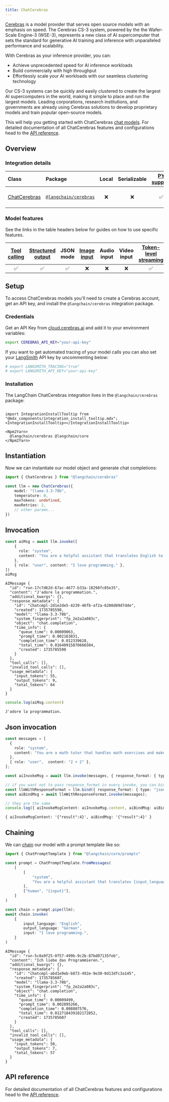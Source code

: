 ```yaml
---
title: ChatCerebras
---
```


[Cerebras](https://cerebras.ai/) is a model provider that serves open source models with an emphasis on speed. The Cerebras CS-3 system, powered by the the Wafer-Scale Engine-3 (WSE-3), represents a new class of AI supercomputer that sets the standard for generative AI training and inference with unparalleled performance and scalability.

With Cerebras as your inference provider, you can:

- Achieve unprecedented speed for AI inference workloads
- Build commercially with high throughput
- Effortlessly scale your AI workloads with our seamless clustering technology

Our CS-3 systems can be quickly and easily clustered to create the largest AI supercomputers in the world, making it simple to place and run the largest models. Leading corporations, research institutions, and governments are already using Cerebras solutions to develop proprietary models and train popular open-source models.

This will help you getting started with ChatCerebras [chat models](/oss/langchain/models). For detailed documentation of all ChatCerebras features and configurations head to the [API reference](https://api.js.langchain.com/classes/_langchain_cerebras.ChatCerebras.html).

## Overview

### Integration details

| Class | Package | Local | Serializable | [PY support](https://python.langchain.com/docs/integrations/chat/cerebras) | Downloads | Version |
| :--- | :--- | :---: | :---: |  :---: | :---: | :---: |
| [ChatCerebras](https://api.js.langchain.com/classes/langchain_cerebras.ChatCerebras.html) | [`@langchain/cerebras`](https://www.npmjs.com/package/@langchain/cerebras) | ❌ | ❌ | ✅ | ![NPM - Downloads](https://img.shields.io/npm/dm/@langchain/cerebras?style=flat-square&label=%20&) | ![NPM - Version](https://img.shields.io/npm/v/@langchain/cerebras?style=flat-square&label=%20&) |

### Model features

See the links in the table headers below for guides on how to use specific features.

| [Tool calling](/oss/langchain/tools) | [Structured output](/oss/langchain/structured-output) | JSON mode | [Image input](/oss/how-to/multimodal_inputs/) | Audio input | Video input | [Token-level streaming](/oss/langchain/streaming/) | [Token usage](/oss/how-to/chat_token_usage_tracking/) | [Logprobs](/oss/how-to/logprobs/) |
| :---: | :---: | :---: | :---: |  :---: | :---: | :---: | :---: | :---: |
| ✅ | ✅ | ✅ | ❌ | ❌ | ❌ | ✅ | ✅ | ❌ |

## Setup

To access ChatCerebras models you'll need to create a Cerebras account, get an API key, and install the `@langchain/cerebras` integration package.

### Credentials

Get an API Key from [cloud.cerebras.ai](https://cloud.cerebras.ai) and add it to your environment variables:

```bash
export CEREBRAS_API_KEY="your-api-key"
```

If you want to get automated tracing of your model calls you can also set your [LangSmith](https://docs.smith.langchain.com/) API key by uncommenting below:

```bash
# export LANGSMITH_TRACING="true"
# export LANGSMITH_API_KEY="your-api-key"
```

### Installation

The LangChain ChatCerebras integration lives in the `@langchain/cerebras` package:

```{=mdx}

import IntegrationInstallTooltip from "@mdx_components/integration_install_tooltip.mdx";
<IntegrationInstallTooltip></IntegrationInstallTooltip>

<Npm2Yarn>
  @langchain/cerebras @langchain/core
</Npm2Yarn>

```

## Instantiation

Now we can instantiate our model object and generate chat completions:

```typescript
import { ChatCerebras } from "@langchain/cerebras"

const llm = new ChatCerebras({
    model: "llama-3.3-70b",
    temperature: 0,
    maxTokens: undefined,
    maxRetries: 2,
    // other params...
})
```

## Invocation

```typescript
const aiMsg = await llm.invoke([
    {
      role: "system",
      content: "You are a helpful assistant that translates English to French. Translate the user sentence.",
    },
    { role: "user", content: "I love programming." },
])
aiMsg
```

```output
AIMessage {
  "id": "run-17c7d62d-67ac-4677-b33a-18298fc85e35",
  "content": "J'adore la programmation.",
  "additional_kwargs": {},
  "response_metadata": {
    "id": "chatcmpl-2d1e2de5-4239-46fb-af2a-6200d89d7dde",
    "created": 1735785598,
    "model": "llama-3.3-70b",
    "system_fingerprint": "fp_2e2a2a083c",
    "object": "chat.completion",
    "time_info": {
      "queue_time": 0.00009063,
      "prompt_time": 0.002163031,
      "completion_time": 0.012339628,
      "total_time": 0.01640915870666504,
      "created": 1735785598
    }
  },
  "tool_calls": [],
  "invalid_tool_calls": [],
  "usage_metadata": {
    "input_tokens": 55,
    "output_tokens": 9,
    "total_tokens": 64
  }
}
```

```typescript
console.log(aiMsg.content)
```

```output
J'adore la programmation.
```

## Json invocation

```typescript
const messages = [
  {
    role: "system",
    content: "You are a math tutor that handles math exercises and makes output in json in format { result: number }.",
  },
  { role: "user",  content: "2 + 2" },
];

const aiInvokeMsg = await llm.invoke(messages, { response_format: { type: "json_object" } });

// if you want not to pass response_format in every invoke, you can bind it to the instance
const llmWithResponseFormat = llm.bind({ response_format: { type: "json_object" } });
const aiBindMsg = await llmWithResponseFormat.invoke(messages);

// they are the same
console.log({ aiInvokeMsgContent: aiInvokeMsg.content, aiBindMsg: aiBindMsg.content });
```

```output
{ aiInvokeMsgContent: '{"result":4}', aiBindMsg: '{"result":4}' }
```

## Chaining

We can [chain](/oss/how-to/sequence/) our model with a prompt template like so:

```typescript
import { ChatPromptTemplate } from "@langchain/core/prompts"

const prompt = ChatPromptTemplate.fromMessages(
    [
        [
            "system",
            "You are a helpful assistant that translates {input_language} to {output_language}.",
        ],
        ["human", "{input}"],
    ]
)

const chain = prompt.pipe(llm);
await chain.invoke(
    {
        input_language: "English",
        output_language: "German",
        input: "I love programming.",
    }
)
```

```output
AIMessage {
  "id": "run-5c8a9f25-0f57-499b-9c2b-87bd07135feb",
  "content": "Ich liebe das Programmieren.",
  "additional_kwargs": {},
  "response_metadata": {
    "id": "chatcmpl-abd1e9eb-b873-492e-9e30-0d13dfc3a145",
    "created": 1735785607,
    "model": "llama-3.3-70b",
    "system_fingerprint": "fp_2e2a2a083c",
    "object": "chat.completion",
    "time_info": {
      "queue_time": 0.00009499,
      "prompt_time": 0.002095266,
      "completion_time": 0.008807576,
      "total_time": 0.012718439102172852,
      "created": 1735785607
    }
  },
  "tool_calls": [],
  "invalid_tool_calls": [],
  "usage_metadata": {
    "input_tokens": 50,
    "output_tokens": 7,
    "total_tokens": 57
  }
}
```

## API reference

For detailed documentation of all ChatCerebras features and configurations head to the [API reference](https://api.js.langchain.com/classes/_langchain_cerebras.ChatCerebras.html).
